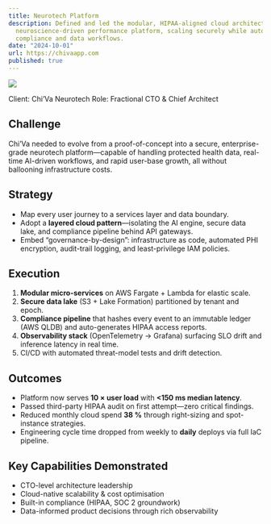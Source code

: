 ```yaml
---
title: Neurotech Platform
description: Defined and led the modular, HIPAA-aligned cloud architecture behind Chi’Va’s
  neuroscience-driven performance platform, scaling securely while automating
  compliance and data workflows.
date: "2024-10-01"
url: https://chivaapp.com
published: true
---
```



[![](/chiva-screen.png)](https://chivaapp.com)

Client: Chi’Va Neurotech
Role: Fractional CTO & Chief Architect

## Challenge  
Chi’Va needed to evolve from a proof-of-concept into a secure, enterprise-grade
neurotech platform—capable of handling protected health data, real-time
AI-driven workflows, and rapid user-base growth, all without ballooning
infrastructure costs.

## Strategy  
* Map every user journey to a services layer and data boundary.  
* Adopt a **layered cloud pattern**—isolating the AI engine, secure data lake,
  and compliance pipeline behind API gateways.  
* Embed “governance-by-design”: infrastructure as code, automated PHI
  encryption, audit-trail logging, and least-privilege IAM policies.

## Execution  
1. **Modular micro-services** on AWS Fargate + Lambda for elastic scale.  
2. **Secure data lake** (S3 + Lake Formation) partitioned by tenant and epoch.  
3. **Compliance pipeline** that hashes every event to an immutable ledger
   (AWS QLDB) and auto-generates HIPAA access reports.  
4. **Observability stack** (OpenTelemetry → Grafana) surfacing SLO drift and
   inference latency in real time.  
5. CI/CD with automated threat-model tests and drift detection.

## Outcomes  
* Platform now serves **10 × user load** with **&lt;150 ms median latency**.  
* Passed third-party HIPAA audit on first attempt—zero critical findings.  
* Reduced monthly cloud spend **38 %** through right-sizing and spot-instance
  strategies.  
* Engineering cycle time dropped from weekly to **daily** deploys via full
  IaC pipeline.

## Key Capabilities Demonstrated  
* CTO-level architecture leadership  
* Cloud-native scalability & cost optimisation  
* Built-in compliance (HIPAA, SOC 2 groundwork)  
* Data-informed product decisions through rich observability